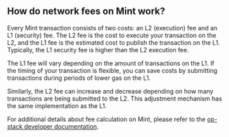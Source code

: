 ## How do network fees on Mint work?

Every Mint transaction consists of two costs: an L2 (execution) fee and an L1 (security) fee. The L2 fee is the cost to execute your transaction on the L2, and the L1 fee is the estimated cost to publish the transaction on the L1. Typically, the L1 security fee is higher than the L2 execution fee.

The L1 fee will vary depending on the amount of transactions on the L1. If the timing of your transaction is flexible, you can save costs by submitting transactions during periods of lower gas on the L1.

Similarly, the L2 fee can increase and decrease depending on how many transactions are being submitted to the L2. This adjustment mechanism has the same implementation as the L1.

For additional details about fee calculation on Mint, please refer to the [op-stack developer documentation](https://docs.optimism.io/stack/transactions/fees).